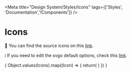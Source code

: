 
<Meta title="Design System/Styles/Icons" tags={['Styles', 'Documentation','!Components']} />

# Icons

📁 You can find the source icons on this [link](https://groupeisagri.sharepoint.com/sites/Maya_Espana/Drive%20Agroptima/Forms/AllItems.aspx?id=%2Fsites%2FMaya%5FEspana%2FDrive%20Agroptima%2F06%20%2D%20DESIGN%2F01%2E%20Bodegas%2FDesign%20system%2FRecursos%2Ficons\&viewid=c0618b1a%2Dc398%2D461b%2D85e6%2Df088fc5fee72).

ℹ️ If you need to edit the svgo default options, check this [link](https://stackoverflow.com/a/70360615).

<IconGallery>
  {
    Object.values(Icons).map((Icon) => {
      return(
        <IconItem name={Icon['name'].substring(3)}>
          <Icon />
        </IconItem>
      )
    })
  }
</IconGallery>
